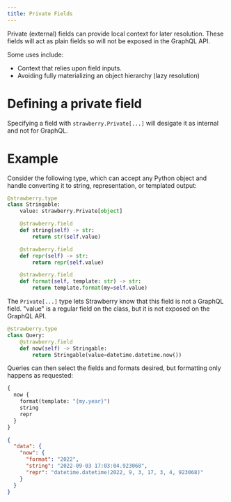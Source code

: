 ```yaml
---
title: Private Fields
---
```



Private (external) fields can provide local context for later resolution. These
fields will act as plain fields so will not be exposed in the GraphQL API.

Some uses include:

- Context that relies upon field inputs.
- Avoiding fully materializing an object hierarchy (lazy resolution)

# Defining a private field

Specifying a field with `strawberry.Private[...]` will desigate it as internal
and not for GraphQL.

# Example

Consider the following type, which can accept any Python object and handle
converting it to string, representation, or templated output:

```python
@strawberry.type
class Stringable:
    value: strawberry.Private[object]

    @strawberry.field
    def string(self) -> str:
        return str(self.value)

    @strawberry.field
    def repr(self) -> str:
        return repr(self.value)

    @strawberry.field
    def format(self, template: str) -> str:
        return template.format(my=self.value)
```

The `Private[...]` type lets Strawberry know that this field is not a GraphQL
field. "value" is a regular field on the class, but it is not exposed on the
GraphQL API.

```python
@strawberry.type
class Query:
    @strawberry.field
    def now(self) -> Stringable:
        return Stringable(value=datetime.datetime.now())
```

Queries can then select the fields and formats desired, but formatting only
happens as requested:

<CodeGrid>

```graphql
{
  now {
    format(template: "{my.year}")
    string
    repr
  }
}
```

```json
{
  "data": {
    "now": {
      "format": "2022",
      "string": "2022-09-03 17:03:04.923068",
      "repr": "datetime.datetime(2022, 9, 3, 17, 3, 4, 923068)"
    }
  }
}
```

</CodeGrid>
